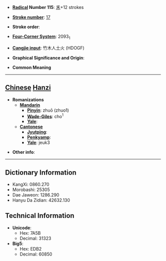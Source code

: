* '''[[Wiktionary:Chinese radical index| Radical]] Number 115''': [[Wiktionary:Chinese radical index 禾|禾]]+12 strokes

* '''[[Wiktionary:Chinese total strokes index|Stroke number]]''': [[Wiktionary:Chinese total strokes index 17|17]]

* '''Stroke order''': 

* '''[[Wiktionary:Chinese four corner index|Four-Corner System]]''': 2093<sub>1</sub>

* '''[[Wiktionary:Chinese Cangjie index|Cangjie input]]''': 竹木人土火 (HDOGF)

* '''Graphical Significance and Origin''': 

* '''Common Meaning'''

----

== [[Chinese]] [[Hanzi]] ==

* '''Romanizations'''
** '''[[Mandarin]]'''
*** '''[[Pinyin]]''': zhuō (zhuo1)
*** '''[[Wade-Giles]]''': cho<sup>1</sup>
*** '''[[Yale]]''': 
** '''[[Cantonese]]'''
*** '''[[Jyutping]]''':
*** '''[[Penkyamp]]''': 
*** '''[[Yale]]''': jeuk3

* '''Other info''': 

----

== Dictionary Information ==

* KangXi: 0860.270
* Morobashi: 25305
* Dae Jaweon: 1286.290
* Hanyu Da Zidian: 42632.130

== Technical Information ==

* '''Unicode''':
** Hex: 7A5B
** Decimal: 31323
* '''Big5''':
** Hex: EDB2
** Decimal: 60850